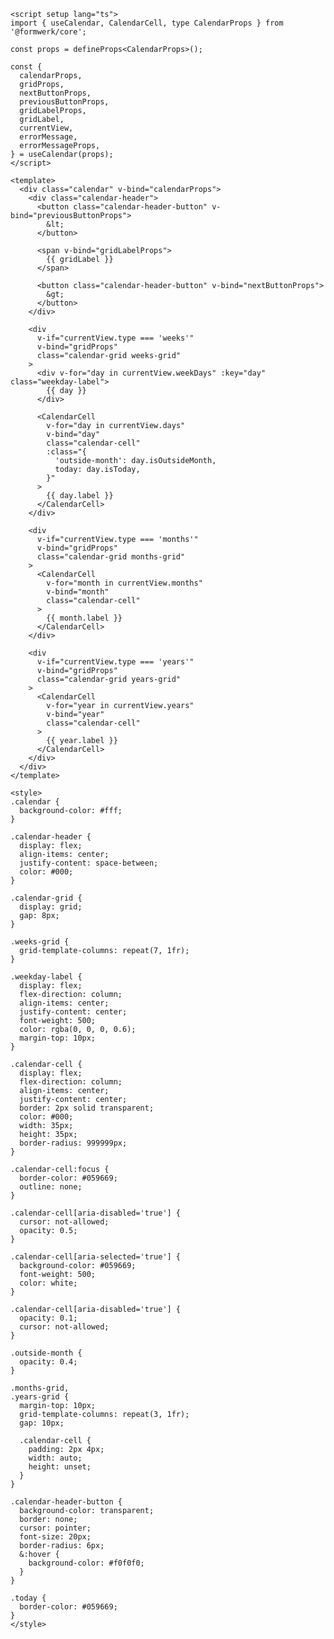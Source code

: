 ```vue collapse={87-183}
<script setup lang="ts">
import { useCalendar, CalendarCell, type CalendarProps } from '@formwerk/core';

const props = defineProps<CalendarProps>();

const {
  calendarProps,
  gridProps,
  nextButtonProps,
  previousButtonProps,
  gridLabelProps,
  gridLabel,
  currentView,
  errorMessage,
  errorMessageProps,
} = useCalendar(props);
</script>

<template>
  <div class="calendar" v-bind="calendarProps">
    <div class="calendar-header">
      <button class="calendar-header-button" v-bind="previousButtonProps">
        &lt;
      </button>

      <span v-bind="gridLabelProps">
        {{ gridLabel }}
      </span>

      <button class="calendar-header-button" v-bind="nextButtonProps">
        &gt;
      </button>
    </div>

    <div
      v-if="currentView.type === 'weeks'"
      v-bind="gridProps"
      class="calendar-grid weeks-grid"
    >
      <div v-for="day in currentView.weekDays" :key="day" class="weekday-label">
        {{ day }}
      </div>

      <CalendarCell
        v-for="day in currentView.days"
        v-bind="day"
        class="calendar-cell"
        :class="{
          'outside-month': day.isOutsideMonth,
          today: day.isToday,
        }"
      >
        {{ day.label }}
      </CalendarCell>
    </div>

    <div
      v-if="currentView.type === 'months'"
      v-bind="gridProps"
      class="calendar-grid months-grid"
    >
      <CalendarCell
        v-for="month in currentView.months"
        v-bind="month"
        class="calendar-cell"
      >
        {{ month.label }}
      </CalendarCell>
    </div>

    <div
      v-if="currentView.type === 'years'"
      v-bind="gridProps"
      class="calendar-grid years-grid"
    >
      <CalendarCell
        v-for="year in currentView.years"
        v-bind="year"
        class="calendar-cell"
      >
        {{ year.label }}
      </CalendarCell>
    </div>
  </div>
</template>

<style>
.calendar {
  background-color: #fff;
}

.calendar-header {
  display: flex;
  align-items: center;
  justify-content: space-between;
  color: #000;
}

.calendar-grid {
  display: grid;
  gap: 8px;
}

.weeks-grid {
  grid-template-columns: repeat(7, 1fr);
}

.weekday-label {
  display: flex;
  flex-direction: column;
  align-items: center;
  justify-content: center;
  font-weight: 500;
  color: rgba(0, 0, 0, 0.6);
  margin-top: 10px;
}

.calendar-cell {
  display: flex;
  flex-direction: column;
  align-items: center;
  justify-content: center;
  border: 2px solid transparent;
  color: #000;
  width: 35px;
  height: 35px;
  border-radius: 999999px;
}

.calendar-cell:focus {
  border-color: #059669;
  outline: none;
}

.calendar-cell[aria-disabled='true'] {
  cursor: not-allowed;
  opacity: 0.5;
}

.calendar-cell[aria-selected='true'] {
  background-color: #059669;
  font-weight: 500;
  color: white;
}

.calendar-cell[aria-disabled='true'] {
  opacity: 0.1;
  cursor: not-allowed;
}

.outside-month {
  opacity: 0.4;
}

.months-grid,
.years-grid {
  margin-top: 10px;
  grid-template-columns: repeat(3, 1fr);
  gap: 10px;

  .calendar-cell {
    padding: 2px 4px;
    width: auto;
    height: unset;
  }
}

.calendar-header-button {
  background-color: transparent;
  border: none;
  cursor: pointer;
  font-size: 20px;
  border-radius: 6px;
  &:hover {
    background-color: #f0f0f0;
  }
}

.today {
  border-color: #059669;
}
</style>
```
